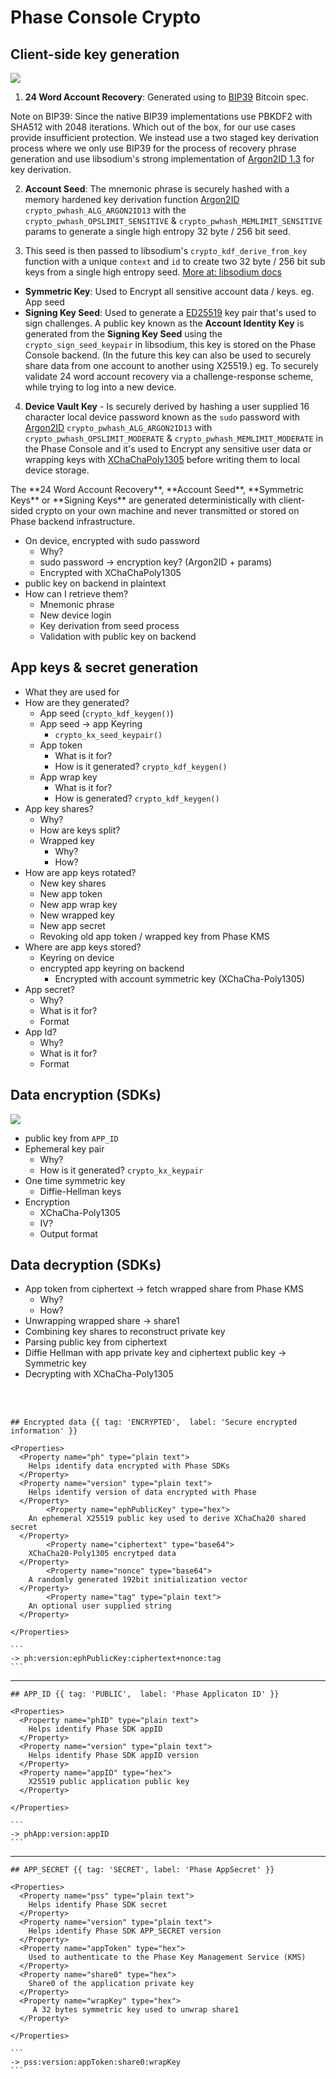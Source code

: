 
# Phase Console Crypto

## Client-side key generation

![](/assets/phase-console-crypto.svg)

1. **24 Word Account Recovery**: Generated using to [BIP39](https://github.com/bitcoin/bips/blob/master/bip-0039.mediawiki) Bitcoin spec.

Note on BIP39: Since the native BIP39 implementations use PBKDF2 with SHA512 with 2048 iterations. Which out of the box, for our use cases provide insufficient protection. We instead use a two staged key derivation process where we only use BIP39 for the process of recovery phrase generation and use libsodium's strong implementation of [Argon2ID 1.3](https://doc.libsodium.org/password_hashing#argon2) for key derivation.

2. **Account Seed**: The mnemonic phrase is securely hashed with a memory hardened key derivation function [Argon2ID](https://en.wikipedia.org/wiki/Argon2) `crypto_pwhash_ALG_ARGON2ID13` with the `crypto_pwhash_OPSLIMIT_SENSITIVE` & `crypto_pwhash_MEMLIMIT_SENSITIVE` params to generate a single high entropy 32 byte / 256 bit seed.

3. This seed is then passed to libsodium's `crypto_kdf_derive_from_key` function with a unique `context` and `id` to create two 32 byte / 256 bit sub keys from a single high entropy seed. [More at: libsodium docs](https://doc.libsodium.org/key_derivation#deriving-keys-from-a-single-high-entropy-key)

- **Symmetric Key**: Used to Encrypt all sensitive account data / keys. eg. App seed
- **Signing Key Seed**: Used to generate a [ED25519](https://www.cryptopp.com/wiki/Ed25519) key pair that's used to sign challenges. A public key known as the **Account Identity Key** is generated from the **Signing Key Seed** using the `crypto_sign_seed_keypair` in libsodium, this key is stored on the Phase Console backend. (In the future this key can also be used to securely share data from one account to another using X25519.) eg. To securely validate 24 word account recovery via a challenge-response scheme, while trying to log into a new device.

4. **Device Vault Key** - Is securely derived by hashing a user supplied 16 character local device password known as the `sudo` password with [Argon2ID](https://en.wikipedia.org/wiki/Argon2) `crypto_pwhash_ALG_ARGON2ID13` with `crypto_pwhash_OPSLIMIT_MODERATE` & `crypto_pwhash_MEMLIMIT_MODERATE` in the Phase Console and it's used to Encrypt any sensitive user data or wrapping keys with [XChaChaPoly1305](https://doc.libsodium.org/secret-key_cryptography/aead/chacha20-poly1305) before writing them to local device storage.

<Note>
  The **24 Word Account Recovery**, **Account Seed**, **Symmetric Keys** or
  **Signing Keys** are generated deterministically with client-sided crypto on
  your own machine and never transmitted or stored on Phase backend
  infrastructure.
</Note>

- On device, encrypted with sudo password
  - Why?
  - sudo password → encryption key? (Argon2ID + params)
  - Encrypted with XChaChaPoly1305
- public key on backend in plaintext
- How can I retrieve them?
  - Mnemonic phrase
  - New device login
  - Key derivation from seed process
  - Validation with public key on backend

## App keys & secret generation

- What they are used for
- How are they generated?
  - App seed (`crypto_kdf_keygen()`)
  - App seed → app Keyring
    - `crypto_kx_seed_keypair()`
  - App token
    - What is it for?
    - How is it generated? `crypto_kdf_keygen()`
  - App wrap key
    - What is it for?
    - How is generated? `crypto_kdf_keygen()`
- App key shares?
  - Why?
  - How are keys split?
  - Wrapped key
    - Why?
    - How?
- How are app keys rotated?
  - New key shares
  - New app token
  - New app wrap key
  - New wrapped key
  - New app secret
  - Revoking old app token / wrapped key from Phase KMS
- Where are app keys stored?
  - Keyring on device
  - encrypted app keyring on backend
    - Encrypted with account symmetric key (XChaCha-Poly1305)
- App secret?
  - Why?
  - What is it for?
  - Format
- App Id?
  - Why?
  - What is it for?
  - Format

## Data encryption (SDKs)

![](/assets/phase-sdk-crypto.svg)

- public key from `APP_ID`
- Ephemeral key pair
  - Why?
  - How is it generated? `crypto_kx_keypair`
- One time symmetric key
  - Diffie-Hellman keys
- Encryption
  - XChaCha-Poly1305
  - IV?
  - Output format

## Data decryption (SDKs)

- App token from ciphertext → fetch wrapped share from Phase KMS
  - Why?
  - How?
- Unwrapping wrapped share → share1
- Combining key shares to reconstruct private key
- Parsing public key from ciphertext
- Diffie Hellman with app private key and ciphertext public key → Symmetric key
- Decrypting with XChaCha-Poly1305

<br></br>
<Row>
  <Col>

    ## Encrypted data {{ tag: 'ENCRYPTED',  label: 'Secure encrypted information' }}

    <Properties>
      <Property name="ph" type="plain text">
        Helps identify data encrypted with Phase SDKs
      </Property>
      <Property name="version" type="plain text">
        Helps identify version of data encrypted with Phase
      </Property>
            <Property name="ephPublicKey" type="hex">
        An ephemeral X25519 public key used to derive XChaCha20 shared secret
      </Property>
            <Property name="ciphertext" type="base64">
        XChaCha20-Poly1305 encrytped data
      </Property>
            <Property name="nonce" type="base64">
        A randomly generated 192bit initialization vector
      </Property>
            <Property name="tag" type="plain text">
        An optional user supplied string
      </Property>

    </Properties>

  </Col>
  <Col sticky>

    ```
    -> ph:version:ephPublicKey:ciphertext+nonce:tag
    ```

  </Col>
</Row>

---

<Row>
  <Col>

    ## APP_ID {{ tag: 'PUBLIC',  label: 'Phase Applicaton ID' }}

    <Properties>
      <Property name="phID" type="plain text">
        Helps identify Phase SDK appID
      </Property>
      <Property name="version" type="plain text">
        Helps identify Phase SDK appID version
      </Property>
      <Property name="appID" type="hex">
        X25519 public application public key
      </Property>

    </Properties>

  </Col>
  <Col sticky>

    ```
    -> phApp:version:appID
    ```

  </Col>
</Row>

---

<Row>
  <Col>

    ## APP_SECRET {{ tag: 'SECRET', label: 'Phase AppSecret' }}

    <Properties>
      <Property name="pss" type="plain text">
        Helps identify Phase SDK secret
      </Property>
      <Property name="version" type="plain text">
        Helps identify Phase SDK APP_SECRET version
      </Property>
      <Property name="appToken" type="hex">
        Used to authenticate to the Phase Key Management Service (KMS)
      </Property>
      <Property name="share0" type="hex">
        Share0 of the application private key
      </Property>
      <Property name="wrapKey" type="hex">
         A 32 bytes symmetric key used to unwrap share1
      </Property>

    </Properties>

  </Col>
  <Col sticky>

    ```
    -> pss:version:appToken:share0:wrapKey
    ```

  </Col>
</Row>
